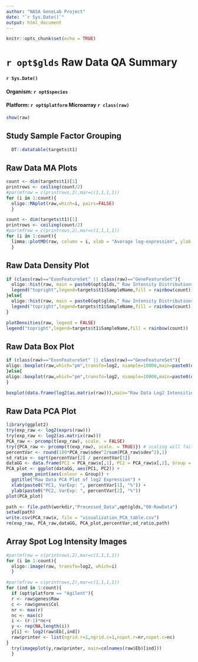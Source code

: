 ```yaml
---
author: "NASA GeneLab Project"
date: "`r Sys.Date()`"
output: html_document
---
```


```r
knitr::opts_chunk$set(echo = TRUE)
```

# `r opt$glds` Raw Data QA Summary
#### `r Sys.Date()`
#### Organism: `r opt$species`
#### Platform: `r opt$platform` Microarray `r class(raw)`
```r
show(raw)
```

## Study Sample Factor Grouping
```r
  DT::datatable(targets$t1)
```

## Raw Data MA Plots
```r
count <- dim(targets$t1)[1]
printrows <- ceiling(count/2)
#par(mfrow = c(printrows,2),mar=c(1,1,1,1))
for (i in 1:count){
  oligo::MAplot(raw,which=i, pairs=FALSE)
  }

```
```r
count <- dim(targets$t1)[1]
printrows <- ceiling(count/2)
#par(mfrow = c(printrows,2),mar=c(1,1,1,1)) 
for (i in 1:count){
  limma::plotMD(raw, column = i, xlab = "Average log-expression", ylab = "log-fold-change", main = colnames(raw)[i])
  }

```

## Raw Data Density Plot
```r

if (class(raw)=="ExonFeatureSet" || class(raw)=="GeneFeatureSet"){
  oligo::hist(raw, main = paste0(opt$glds," Raw Intensity Distributions"), target="probeset",xlab="Intentisty",ylab="Density",col=rainbow(count),lty=1)
  legend("topright",legend=targets$t1$SampleName,fill = rainbow(count))
}else{
  oligo::hist(raw, main = paste0(opt$glds," Raw Intensity Distributions"),xlab="Intentisty",ylab="Density",col=rainbow(count),lty=1)
  legend("topright",legend=targets$t1$SampleName,fill = rainbow(count))
}

```
```r

plotDensities(raw, legend = FALSE)
legend("topright",legend=targets$t1$SampleName,fill = rainbow(count))

```

## Raw Data Box Plot
```r
if (class(raw)=="ExonFeatureSet" || class(raw)=="GeneFeatureSet"){
oligo::boxplot(raw,which="pm",transfo=log2, nsample=10000,main=paste0(opt$glds," Raw Data Log2 Intensities"), las=2,outline=FALSE,ylab = "log2 Intensities", target="probeset")
}else{
oligo::boxplot(raw,which="pm",transfo=log2, nsample=10000,main=paste0(opt$glds," Raw Data Log2 Intensities"), las=2,outline=FALSE,ylab = "log2 Intensities")
}
```
```r
boxplot(data.frame(log2(as.matrix(raw))),main="Raw Data Log2 Intensities", las=2,outline=FALSE)
```

## Raw Data PCA Plot
```r
library(ggplot2)
try(exp_raw <- log2(exprs(raw)))
try(exp_raw <- log2(as.matrix(raw)))
PCA_raw <- prcomp(t(exp_raw), scale. = FALSE)
try({PCA_raw <- prcomp(t(exp_raw), scale. = TRUE)}) # scaling will fail for low replicates
percentVar <- round(100*PCA_raw$sdev^2/sum(PCA_raw$sdev^2),1)
sd_ratio <- sqrt(percentVar[2] / percentVar[1])
dataGG <- data.frame(PC1 = PCA_raw$x[,1], PC2 = PCA_raw$x[,2], Group = targets$t1$Group)
PCA_plot <- ggplot(dataGG, aes(PC1, PC2)) +
      geom_point(aes(colour = Group)) +
  ggtitle("Raw Data PCA Plot of log2 Expression") +
  xlab(paste0("PC1, VarExp: ", percentVar[1], "%")) +
  ylab(paste0("PC2, VarExp: ", percentVar[2], "%"))
plot(PCA_plot)

path <- file.path(workdir,"Processed_Data",opt$glds,"00-RawData")
setwd(path)
write.csv(PCA_raw$x, file = "visualization_PCA_table.csv")
rm(exp_raw, PCA_raw,dataGG, PCA_plot,percentVar,sd_ratio,path)
```

## Array Spot Log Intensity Images
```r

#par(mfrow = c(printrows,2),mar=c(1,1,1,1))
for (i in 1:count){
  oligo::image(raw, transfo=log2, which=i)
  }
```
```r
#par(mfrow = c(printrows,2),mar=c(1,1,1,1))
for (ind in 1:count){
  if (opt$platform == "Agilent"){
  r <- raw$genes$Row
  c <- raw$genes$Col
  nr <- max(r)
  nc <- max(c)
  i <- (r-1)*nc+c
  y <- rep(NA,length(i))
  y[i] <- log2(raw$Eb[,ind])
  raw$printer <- list(ngrid.r=1,ngrid.c=1,nspot.r=nr,nspot.c=nc) 
}
  try(imageplot(y,raw$printer, main=colnames(raw$Eb)[ind]))
  }
```
